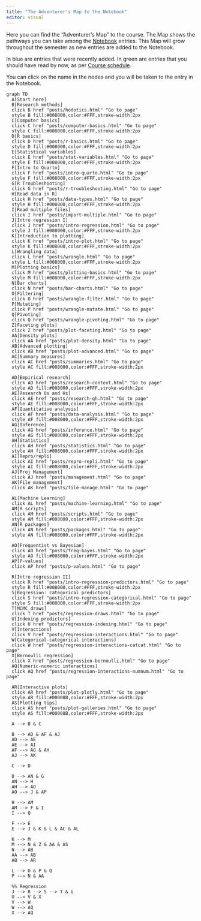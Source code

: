 ```yaml
---
title: "The Adventurer's Map to the Notebook"
editor: visual
---
```


Here you can find the "Adventurer's Map" to the course. The Map shows the pathways you can take among the [Notebook](notebook.qmd) entries. This Map will grow throughout the semester as new entries are added to the Notebook.

In blue are entries that were recently added. In green are entries that you should have read by now, as per [Course schedule](schedule.qmd).

::: callout-tip
You can click on the name in the nodes and you will be taken to the entry in the Notebook.
:::

<!-- {{< pdf posts/map.pdf width=100% height=600 >}} -->

```mermaid
graph TD
  A[Start here]
  B[Research methods]
  click B href "posts/hodotics.html" "Go to page"
  style B fill:#008000,color:#FFF,stroke-width:2px
  C[Computer basics]
  click C href "posts/computer-basics.html" "Go to page"
  style C fill:#008000,color:#FFF,stroke-width:2px
  D[R basics]
  click D href "posts/r-basics.html" "Go to page"
  style D fill:#008000,color:#FFF,stroke-width:2px
  E[Statistical variables]
  click E href "posts/stat-variables.html" "Go to page"
  style E fill:#008000,color:#FFF,stroke-width:2px
  F[Intro to Quarto]
  click F href "posts/intro-quarto.html" "Go to page"
  style F fill:#008000,color:#FFF,stroke-width:2px
  G[R Troubleshooting]
  click G href "posts/r-troubleshooting.html" "Go to page"
  H[Read data in R]
  click H href "posts/data-types.html" "Go to page"
  style H fill:#008000,color:#FFF,stroke-width:2px
  I[Read multiple files]
  click I href "posts/import-multiple.html" "Go to page"
  J[Intro regression I]
  click J href "posts/intro-regression.html" "Go to page"
  style J fill:#008000,color:#FFF,stroke-width:2px
  K[Introduction to plotting]
  click K href "posts/intro-plot.html" "Go to page"
  style K fill:#008000,color:#FFF,stroke-width:2px
  L[Wrangling data]
  click L href "posts/wrangle.html" "Go to page"
  style L fill:#008000,color:#FFF,stroke-width:2px
  M[Plotting basics]
  click M href "posts/plotting-basics.html" "Go to page"
  style M fill:#008000,color:#FFF,stroke-width:2px
  N[Bar charts]
  click N href "posts/bar-charts.html" "Go to page"
  O[Filtering]
  click O href "posts/wrangle-filter.html" "Go to page"
  P[Mutating]
  click P href "posts/wrangle-mutate.html" "Go to page"
  Q[Pivoting]
  click Q href "posts/wrangle-pivoting.html" "Go to page"
  Z[Faceting plots]
  click Z href "posts/plot-faceting.html" "Go to page"
  AA[Density plots]
  click AA href "posts/plot-density.html" "Go to page"
  AB[Advanced plotting]
  click AB href "posts/plot-advanced.html" "Go to page"
  AC[Summary measures]
  click AC href "posts/summaries.html" "Go to page"
  style AC fill:#008000,color:#FFF,stroke-width:2px
  
  AD[Empirical research]
  click AD href "posts/research-context.html" "Go to page"
  style AD fill:#008000,color:#FFF,stroke-width:2px
  AE[Research Qs and Hs]
  click AE href "posts/research-qh.html" "Go to page"
  style AE fill:#008000,color:#FFF,stroke-width:2px
  AF[Quantitative analysis]
  click AF href "posts/data-analysis.html" "Go to page"
  style AF fill:#008000,color:#FFF,stroke-width:2px
  AG[Inference]
  click AG href "posts/inference.html" "Go to page"
  style AG fill:#008000,color:#FFF,stroke-width:2px
  AH[Statistics]
  click AH href "posts/statistics.html" "Go to page"
  style AH fill:#008000,color:#FFF,stroke-width:2px
  AI[Repro/repli]
  click AI href "posts/repro-repli.html" "Go to page"
  style AI fill:#008000,color:#FFF,stroke-width:2px
  AJ[Proj Management]
  click AJ href "posts/management.html" "Go to page"
  AK[File management]
  click AK href "posts/file-manage.html" "Go to page"
  
  AL[Machine Learning]
  click AL href "posts/machine-learning.html" "Go to page"
  AM[R scripts]
  click AM href "posts/scripts.html" "Go to page"
  style AM fill:#008000,color:#FFF,stroke-width:2px
  AN[R packages]
  click AN href "posts/packages.html" "Go to page"
  style AN fill:#008000,color:#FFF,stroke-width:2px
  
  AO[Frequentist vs Bayesian]
  click AO href "posts/freq-bayes.html" "Go to page"
  style AO fill:#008000,color:#FFF,stroke-width:2px
  AP[P-values]
  click AP href "posts/p-values.html" "Go to page"
  
  R[Intro regression II]
  click R href "posts/intro-regression-predictors.html" "Go to page"
  style R fill:#008000,color:#FFF,stroke-width:2px
  S[Regression: categorical predictors]
  click S href "posts/intro-regression-categorical.html" "Go to page"
  style S fill:#008000,color:#FFF,stroke-width:2px
  T[MCMC draws]
  click T href "posts/regression-draws.html" "Go to page"
  U[Indexing predictors]
  click U href "posts/regression-indexing.html" "Go to page"
  V[Interactions]
  click V href "posts/regression-interactions.html" "Go to page"
  W[Categorical-categorical interactions]
  click W href "posts/regression-interactions-catcat.html" "Go to page"
  X[Bernoulli regression]
  click X href "posts/regression-bernoulli.html" "Go to page"
  AQ[Numeric-numeric interactions]
  click AQ href "posts/regression-interactions-numnum.html" "Go to page"
  
  AR[Interactive plots]
  click AR href "posts/plot-plotly.html" "Go to page"
  style AR fill:#00008B,color:#FFF,stroke-width:2px
  AS[Plotting tips]
  click AS href "posts/plot-galleries.html" "Go to page"
  style AS fill:#00008B,color:#FFF,stroke-width:2px
  
  A --> B & C
  
  B --> AD & AF & AJ
  AD --> AE
  AE --> AI
  AF --> AG & AH
  AJ --> AK
  
  C --> D
  
  D --> AN & G
  AN --> H
  AH --> AO
  AO --> J & AP
  
  H --> AM
  AM --> F & I
  I --> Q
  
  F --> E
  E --> J & K & L & AC & AL
  
  K --> M
  M --> N & Z & AA & AS
  N --> AB
  AA --> AB
  AB --> AR

  L --> O & P & Q
  P --> N & AA
  
  %% Regression
  J --> R --> S --> T & U
  U --> V & X
  V --> W
  W --> AQ
  X --> AQ
  
  
  
```
